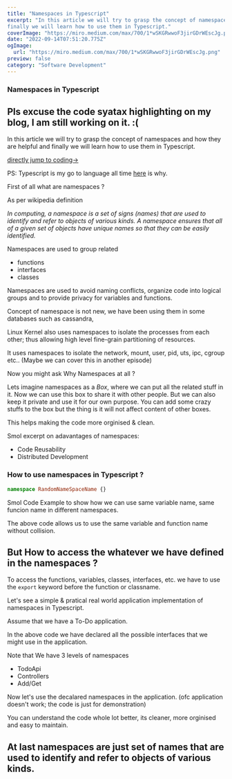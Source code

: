 ```yaml
---
title: "Namespaces in Typescript"
excerpt: "In this article we will try to grasp the concept of namespaces and how they are helpful and
finally we will learn how to use them in Typescript."
coverImage: "https://miro.medium.com/max/700/1*wSKGRwwoF3jirGDrWEscJg.png"
date: "2022-09-14T07:51:20.775Z"
ogImage:
  url: "https://miro.medium.com/max/700/1*wSKGRwwoF3jirGDrWEscJg.png"
preview: false
category: "Software Development"
---
```


### Namespaces in Typescript

## Pls excuse the code syatax highlighting on my blog, I am still working on it. :(

In this article we will try to grasp the concept of namespaces and how they are helpful and
finally we will learn how to use them in Typescript.

[directly jump to coding->](#code)

PS: Typescript is my go to language all time [here](https://blog.devcoffee.me/posts/typescript-javascript) is why.

First of all what are namespaces ?

As per wikipedia definition

_In computing, a namespace is a set of signs (names) that are used to identify and refer to objects of various kinds. A namespace ensures that all of a given set of objects have unique names so that they can be easily identified._

Namespaces are used to group related

- functions
- interfaces
- classes

Namespaces are used to avoid naming conflicts, organize code into logical groups and to provide privacy for variables and functions.

Concept of namespace is not new, we have been using them in some databases such as cassandra,

Linux Kernel also uses namespaces to isolate the processes from each other;
thus allowing high level fine-grain partitioning of resources.

It uses namespaces to isolate the network, mount, user, pid, uts, ipc, cgroup etc.. (Maybe we can cover this in another episode)

Now you might ask Why Namespaces at all ?

Lets imagine namespaces as a _Box_, where we can put all the related stuff in it.
Now we can use this box to share it with other people.
But we can also keep it private and use it for our own purpose.
You can add some crazy stuffs to the box but the thing is it will not affect content of other boxes.

This helps making the code more orginised & clean.

Smol excerpt on adavantages of namespaces:

- Code Reusability
- Distributed Development

### <a id="code">How to use namespaces in Typescript ?</a>

```typescript
namespace RandomNameSpaceName {}
```

Smol Code Example to show how we can use same variable name, same funcion name in different namespaces.

<script src="https://gist.github.com/Prajwalprakash3722/9a211072354cf6548776e54be38bc233.js"></script>

The above code allows us to use the same variable and function name without collision.

## But How to access the whatever we have defined in the namespaces ?

To access the functions, variables, classes, interfaces, etc. we have to use the `export` keyword before the function or classname.

<script src="https://gist.github.com/Prajwalprakash3722/94f56b8a7b54cd5eb21779ada675d644.js"></script>

Let's see a simple & pratical real world application implementation of namespaces in Typescript.

Assume that we have a To-Do application.

<script src="https://gist.github.com/Prajwalprakash3722/a96c578ffdb1932d93d6c1f35263247a.js"></script>

In the above code we have declared all the possible interfaces that we might use in the application.

Note that We have 3 levels of namespaces

- TodoApi
- Controllers
- Add/Get

Now let's use the decalared namespaces in the application. (ofc application doesn't work; the code is just for demonstration)

<script src="https://gist.github.com/Prajwalprakash3722/016b07c3a756cb6d382934e9ac99521e.js"></script>

You can understand the code whole lot better, its cleaner, more orginised and easy to maintain.

## At last namespaces are just set of names that are used to identify and refer to objects of various kinds.
